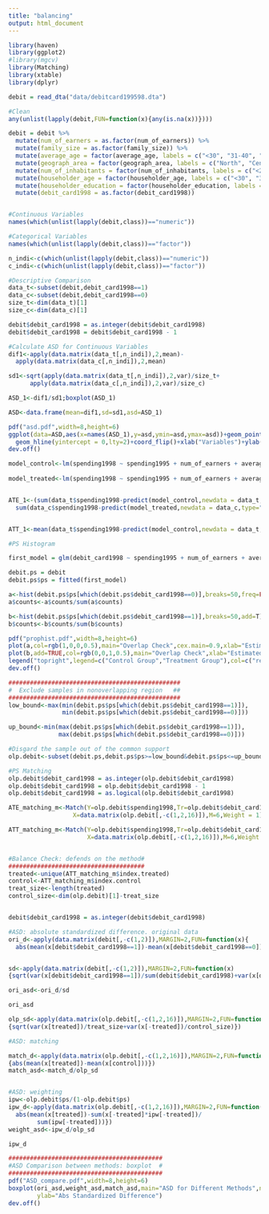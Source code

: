 ```yaml
---
title: "balancing"
output: html_document
---
```


```r
library(haven)
library(ggplot2)
#library(mgcv)
library(Matching)
library(xtable)
library(dplyr)

```


```r
debit = read_dta("data/debitcard199598.dta")
```

```r
#Clean
any(unlist(lapply(debit,FUN=function(x){any(is.na(x))})))

debit = debit %>%
  mutate(num_of_earners = as.factor(num_of_earners)) %>%
  mutate(family_size = as.factor(family_size)) %>%
  mutate(average_age = factor(average_age, labels = c("<30", "31-40", "41-50", "51-65", "65+")))  %>%
  mutate(geograph_area = factor(geograph_area, labels = c("North", "Central Italy", "South and Islands"))) %>%
  mutate(num_of_inhabitants = factor(num_of_inhabitants, labels = c("<20k", "20-40k", "40-500k", "500k+"))) %>%
  mutate(householder_age = factor(householder_age, labels = c("<30", "31-40", "41-50", "51-65", "65+"))) %>%
  mutate(householder_education = factor(householder_education, labels = c("None", "Elementary", "Middle School", "High School", "Bachelors", "Post-Graduate"))) %>%
  mutate(debit_card1998 = as.factor(debit_card1998))


#Continuous Variables
names(which(unlist(lapply(debit,class))=="numeric"))

#Categorical Variables
names(which(unlist(lapply(debit,class))=="factor"))

n_indi<-c(which(unlist(lapply(debit,class))=="numeric"))
c_indi<-c(which(unlist(lapply(debit,class))=="factor"))

#Descriptive Comparison
data_t<-subset(debit,debit_card1998==1)
data_c<-subset(debit,debit_card1998==0)
size_t<-dim(data_t)[1]
size_c<-dim(data_c)[1]

debit$debit_card1998 = as.integer(debit$debit_card1998)
debit$debit_card1998 = debit$debit_card1998 - 1
```

```r
#Calculate ASD for Continuous Variables
dif1<-apply(data.matrix(data_t[,n_indi]),2,mean)-
  apply(data.matrix(data_c[,n_indi]),2,mean)

sd1<-sqrt(apply(data.matrix(data_t[,n_indi]),2,var)/size_t+
      apply(data.matrix(data_c[,n_indi]),2,var)/size_c)

ASD_1<-dif1/sd1;boxplot(ASD_1)

ASD<-data.frame(mean=dif1,sd=sd1,asd=ASD_1)

pdf("asd.pdf",width=8,height=6)
ggplot(data=ASD,aes(x=names(ASD_1),y=asd,ymin=asd,ymax=asd))+geom_pointrange()+
  geom_hline(yintercept = 0,lty=2)+coord_flip()+xlab("Variables")+ylab("Standardized Difference")
dev.off()

model_control<-lm(spending1998 ~ spending1995 + num_of_earners + average_age + family_size + geograph_area + num_of_inhabitants + householder_age + householder_education + num_of_banks + interest_rate + income + wealth + cash_inventory, data=data_c)
                  
model_treated<-lm(spending1998 ~ spending1995 + num_of_earners + average_age + family_size + geograph_area + num_of_inhabitants + householder_age + householder_education + num_of_banks + interest_rate + income + wealth + cash_inventory, data=data_t)


ATE_1<-(sum(data_t$spending1998-predict(model_control,newdata = data_t,type="response"))-
  sum(data_c$spending1998-predict(model_treated,newdata = data_c,type="response")))/dim(debit)[1]


ATT_1<-mean(data_t$spending1998-predict(model_control,newdata = data_t,type="response"))

```

```r
#PS Histogram

first_model = glm(debit_card1998 ~ spending1995 + num_of_earners + average_age + family_size + geograph_area +  num_of_inhabitants + householder_age + householder_education + num_of_banks + interest_rate + income + wealth + cash_inventory, family = binomial(link="logit"), data = debit)

debit.ps = debit
debit.ps$ps = fitted(first_model)

a<-hist(debit.ps$ps[which(debit.ps$debit_card1998==0)],breaks=50,freq=FALSE)
a$counts<-a$counts/sum(a$counts)

b<-hist(debit.ps$ps[which(debit.ps$debit_card1998==1)],breaks=50,add=T)
b$counts<-b$counts/sum(b$counts)

pdf("prophist.pdf",width=8,height=6)
plot(a,col=rgb(1,0,0,0.5),main="Overlap Check",cex.main=0.9,xlab="Estimated Propensity Score",ylab="Density",xlim=c(0,1))
plot(b,add=TRUE,col=rgb(0,0,1,0.5),main="Overlap Check",xlab="Estimated Propensity Score",ylab="Density")
legend("topright",legend=c("Control Group","Treatment Group"),col=c("red","blue"),pch=15,cex=0.7)
dev.off()

################################################
#  Exclude samples in nonoverlapping region   ##
################################################ 
low_bound<-max(min(debit.ps$ps[which(debit.ps$debit_card1998==1)]),
               min(debit.ps$ps[which(debit.ps$debit_card1998==0)]))

up_bound<-min(max(debit.ps$ps[which(debit.ps$debit_card1998==1)]),
              max(debit.ps$ps[which(debit.ps$debit_card1998==0)]))

#Disgard the sample out of the common support
olp.debit<-subset(debit.ps,debit.ps$ps>=low_bound&debit.ps$ps<=up_bound)
```


```r
#PS Matching
olp.debit$debit_card1998 = as.integer(olp.debit$debit_card1998)
olp.debit$debit_card1998 = olp.debit$debit_card1998 - 1
olp.debit$debit_card1998 = as.logical(olp.debit$debit_card1998)

ATE_matching_m<-Match(Y=olp.debit$spending1998,Tr=olp.debit$debit_card1998,estimand = "ATE",
                  X=data.matrix(olp.debit[,-c(1,2,16)]),M=6,Weight = 1)

ATT_matching_m<-Match(Y=olp.debit$spending1998,Tr=olp.debit$debit_card1998,estimand = "ATT",
                      X=data.matrix(olp.debit[,-c(1,2,16)]),M=6,Weight = 1)


#Balance Check: defends on the method#
######################################
treated<-unique(ATT_matching_m$index.treated)
control<-ATT_matching_m$index.control
treat_size<-length(treated)
control_size<-dim(olp.debit)[1]-treat_size


debit$debit_card1998 = as.integer(debit$debit_card1998)

#ASD: absolute standardized difference. original data
ori_d<-apply(data.matrix(debit[,-c(1,2)]),MARGIN=2,FUN=function(x){
  abs(mean(x[debit$debit_card1998==1])-mean(x[debit$debit_card1998==0]))})


sd<-apply(data.matrix(debit[,-c(1,2)]),MARGIN=2,FUN=function(x)
{sqrt(var(x[debit$debit_card1998==1])/sum(debit$debit_card1998)+var(x[debit$debit_card1998==0])/sum(1-debit$debit_card1998))})

ori_asd<-ori_d/sd

ori_asd

olp_sd<-apply(data.matrix(olp.debit[,-c(1,2,16)]),MARGIN=2,FUN=function(x)
{sqrt(var(x[treated])/treat_size+var(x[-treated])/control_size)})

#ASD: matching  

match_d<-apply(data.matrix(olp.debit[,-c(1,2,16)]),MARGIN=2,FUN=function(x)
{abs(mean(x[treated])-mean(x[control]))})
match_asd<-match_d/olp_sd


#ASD: weighting
ipw<-olp.debit$ps/(1-olp.debit$ps)
ipw_d<-apply(data.matrix(olp.debit[,-c(1,2,16)]),MARGIN=2,FUN=function(x){
  abs(mean(x[treated])-sum(x[-treated]*ipw[-treated])/
        sum(ipw[-treated]))})
weight_asd<-ipw_d/olp_sd

ipw_d

###########################################
#ASD Comparison between methods: boxplot  #
###########################################
pdf("ASD_compare.pdf",width=8,height=6)
boxplot(ori_asd,weight_asd,match_asd,main="ASD for Different Methods",names=c("original","weighting","matching"),
        ylab="Abs Standardized Difference")
dev.off()

```

